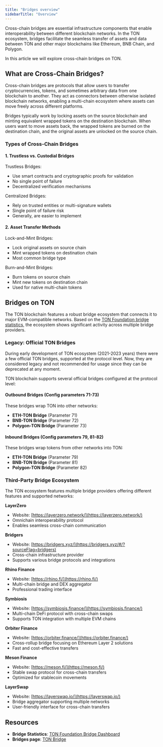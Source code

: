 ```yaml
---
title: "Bridges overview"
sidebarTitle: "Overview"
---
```



Cross-chain bridges are essential infrastructure components that enable interoperability between different blockchain networks. In the TON ecosystem, bridges facilitate the seamless transfer of assets and data between TON and other major blockchains like Ethereum, BNB Chain, and Polygon.

In this article we will explore cross-chain bridges on TON.

## What are Cross-Chain Bridges?

Cross-chain bridges are protocols that allow users to transfer cryptocurrencies, tokens, and sometimes arbitrary data from one blockchain to another. They act as connectors between otherwise isolated blockchain networks, enabling a multi-chain ecosystem where assets can move freely across different platforms.

Bridges typically work by locking assets on the source blockchain and minting equivalent wrapped tokens on the destination blockchain. When users want to move assets back, the wrapped tokens are burned on the destination chain, and the original assets are unlocked on the source chain.

### Types of Cross-Chain Bridges

#### 1. Trustless vs. Custodial Bridges

Trustless Bridges:

- Use smart contracts and cryptographic proofs for validation
- No single point of failure
- Decentralized verification mechanisms

Centralized Bridges:

- Rely on trusted entities or multi-signature wallets
- Single point of failure risk
- Generally, are easier to implement

#### 2. Asset Transfer Methods

Lock-and-Mint Bridges:

- Lock original assets on source chain
- Mint wrapped tokens on destination chain
- Most common bridge type

Burn-and-Mint Bridges:

- Burn tokens on source chain
- Mint new tokens on destination chain
- Used for native multi-chain tokens

## Bridges on TON

The TON blockchain features a robust bridge ecosystem that connects it to major EVM-compatible networks. Based on the [TON Foundation bridge statistics](https://dune.com/ton_foundation/bridges), the ecosystem shows significant activity across multiple bridge providers.

### Legacy: Official TON Bridges

<Aside
  type="caution"
>
  During early development of TON ecosystem (2021-2023 years) there were a few official TON bridges, supported at the protocol level. Now, they are considered legacy and not recommended for usage since they can be deprecated at any moment.
</Aside>

TON blockchain supports several official bridges configured at the protocol level:

#### Outbound Bridges (Config parameters 71-73)

These bridges wrap TON into other networks:

- **ETH-TON Bridge** (Parameter 71)
- **BNB-TON Bridge** (Parameter 72)
- **Polygon-TON Bridge** (Parameter 73)

#### Inbound Bridges (Config parameters 79, 81-82)

These bridges wrap tokens from other networks into TON:

- **ETH-TON Bridge** (Parameter 79)
- **BNB-TON Bridge** (Parameter 81)
- **Polygon-TON Bridge** (Parameter 82)

### Third-Party Bridge Ecosystem

The TON ecosystem features multiple bridge providers offering different features and supported networks:

**LayerZero**

- Website: [https://layerzero.network/](https://layerzero.network/)
- Omnichain interoperability protocol
- Enables seamless cross-chain communication

**Bridgers**

- Website: [https://bridgers.xyz/](https://bridgers.xyz/#/?sourceFlag=bridgers)
- Cross-chain infrastructure provider
- Supports various bridge protocols and integrations

**Rhino Finance**

- Website: [https://rhino.fi/](https://rhino.fi/)
- Multi-chain bridge and DEX aggregator
- Professional trading interface

**Symbiosis**

- Website: [https://symbiosis.finance/](https://symbiosis.finance/)
- Multi-chain DeFi protocol with cross-chain swaps
- Supports TON integration with multiple EVM chains

**Orbiter Finance**

- Website: [https://orbiter.finance/](https://orbiter.finance/)
- Cross-rollup bridge focusing on Ethereum Layer 2 solutions
- Fast and cost-effective transfers

**Meson Finance**

- Website: [https://meson.fi/](https://meson.fi/)
- Stable swap protocol for cross-chain transfers
- Optimized for stablecoin movements

**LayerSwap**

- Website: [https://layerswap.io/](https://layerswap.io/)
- Bridge aggregator supporting multiple networks
- User-friendly interface for cross-chain transfers

## Resources

- **Bridge Statistics**: [TON Foundation Bridge Dashboard](https://dune.com/ton_foundation/bridges)
- **Bridges page**: [TON Bridge](https://ton.org/en/bridges)
